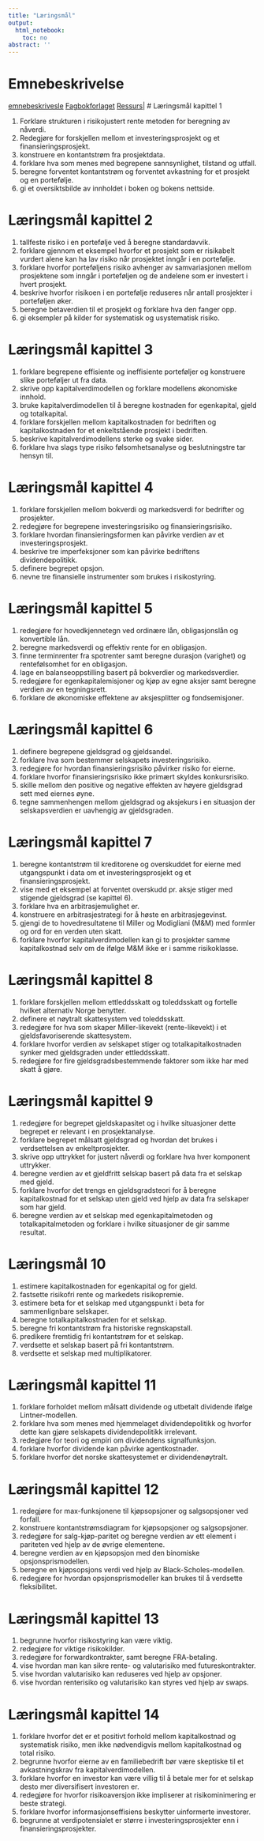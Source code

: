 ```yaml
---
title: "Læringsmål"
output:
  html_notebook:
    toc: no
abstract: ''
---
```


# Emnebeskrivelse
[emnebeskrivesle](https://www.hiof.no/studier/emner/oss/2020/host/sfb30820.html)
[Fagbokforlaget](https://eportal.fagbokforlaget.no/Pages/programs.aspx)
[Ressurs](https://finans2.portfolio.no/read_container/b7293def-6aa3-4f4b-81c7-f62972d97d5a)|
# Læringsmål kapittel 1

1. Forklare strukturen i risikojustert rente metoden for beregning av nåverdi.
1. Redegjøre for forskjellen mellom et investeringsprosjekt og et finansieringsprosjekt.
1. konstruere en kontantstrøm fra prosjektdata.
1. forklare hva som menes med begrepene sannsynlighet, tilstand og utfall.
1. beregne forventet kontantstrøm og forventet avkastning for et prosjekt og en portefølje.
1. gi et oversiktsbilde av innholdet i boken og bokens nettside.

# Læringsmål kapittel 2
1. tallfeste risiko i en portefølje ved å beregne standardavvik.
1. forklare gjennom et eksempel hvorfor et prosjekt som er risikabelt vurdert alene kan ha lav risiko når prosjektet inngår i en portefølje.
1. forklare hvorfor porteføljens risiko avhenger av samvariasjonen mellom prosjektene som inngår i porteføljen og de andelene som er investert i hvert prosjekt.
1. beskrive hvorfor risikoen i en portefølje reduseres når antall prosjekter i porteføljen øker.
1. beregne betaverdien til et prosjekt og forklare hva den fanger opp.
1. gi eksempler på kilder for systematisk og usystematisk risiko.

# Læringsmål kapittel 3
1. forklare begrepene effisiente og ineffisiente porteføljer og konstruere slike porteføljer ut fra data.
1. skrive opp kapitalverdimodellen og forklare modellens økonomiske innhold.
1. bruke kapitalverdimodellen til å beregne kostnaden for egenkapital, gjeld og totalkapital.
1. forklare forskjellen mellom kapitalkostnaden for bedriften og kapitalkostnaden for et enkeltstående prosjekt i bedriften.
1. beskrive kapitalverdimodellens sterke og svake sider.
1. forklare hva slags type risiko følsomhetsanalyse og beslutningstre tar hensyn til.

# Læringsmål kapittel 4
1. forklare forskjellen mellom bokverdi og markedsverdi for bedrifter og prosjekter.
1. redegjøre for begrepene investeringsrisiko og finansieringsrisiko.
1. forklare hvordan finansieringsformen kan påvirke verdien av et investeringsprosjekt.
1. beskrive tre imperfeksjoner som kan påvirke bedriftens dividendepolitikk.
1. definere begrepet opsjon.
1. nevne tre finansielle instrumenter som brukes i risikostyring.

# Læringsmål kapittel 5
1. redegjøre for hovedkjennetegn ved ordinære lån, obligasjonslån og konvertible lån.
1. beregne markedsverdi og effektiv rente for en obligasjon.
1. finne terminrenter fra spotrenter samt beregne durasjon (varighet) og rentefølsomhet for en obligasjon.
1. lage en balanseoppstilling basert på bokverdier og markedsverdier.
1. redegjøre for egenkapitalemisjoner og kjøp av egne aksjer samt beregne verdien av en tegningsrett.
1. forklare de økonomiske effektene av aksjesplitter og fondsemisjoner.

# Læringsmål kapittel 6
1. definere begrepene gjeldsgrad og gjeldsandel.
1. forklare hva som bestemmer selskapets investeringsrisiko.
1. redegjøre for hvordan finansieringsrisiko påvirker risiko for eierne.
1. forklare hvorfor finansieringsrisiko ikke primært skyldes konkursrisiko.
1. skille mellom den positive og negative effekten av høyere gjeldsgrad sett med eiernes øyne.
1. tegne sammenhengen mellom gjeldsgrad og aksjekurs i en situasjon der selskapsverdien er uavhengig av gjeldsgraden.

# Læringsmål kapittel 7
1. beregne kontantstrøm til kreditorene og overskuddet for eierne med utgangspunkt i data om et investeringsprosjekt og et finansieringsprosjekt.
1. vise med et eksempel at forventet overskudd pr. aksje stiger med stigende gjeldsgrad (se kapittel 6).
1. forklare hva en arbitrasjemulighet er.
1. konstruere en arbitrasjestrategi for å høste en arbitrasjegevinst.
1. gjengi de to hovedresultatene til Miller og Modigliani (M&M) med formler og ord for en verden uten skatt.
1. forklare hvorfor kapitalverdimodellen kan gi to prosjekter samme kapitalkostnad selv om de ifølge M&M ikke er i samme risikoklasse.

# Læringsmål kapittel 8
1. forklare forskjellen mellom ettleddsskatt og toleddsskatt og fortelle hvilket alternativ Norge benytter.
1. definere et nøytralt skattesystem ved toleddsskatt.
1. redegjøre for hva som skaper Miller-likevekt (rente-likevekt) i et gjeldsfavoriserende skattesystem.
1. forklare hvorfor verdien av selskapet stiger og totalkapitalkostnaden synker med gjeldsgraden under ettleddsskatt.
1. redegjøre for fire gjeldsgradsbestemmende faktorer som ikke har med skatt å gjøre.

# Læringsmål kapittel 9
1. redegjøre for begrepet gjeldskapasitet og i hvilke situasjoner dette begrepet er relevant i en prosjektanalyse.
1. forklare begrepet målsatt gjeldsgrad og hvordan det brukes i verdsettelsen av enkeltprosjekter.
1. skrive opp uttrykket for justert nåverdi og forklare hva hver komponent uttrykker.
1. beregne verdien av et gjeldfritt selskap basert på data fra et selskap med gjeld.
1. forklare hvorfor det trengs en gjeldsgradsteori for å beregne kapitalkostnad for et selskap uten gjeld ved hjelp av data fra selskaper som har gjeld.
1. beregne verdien av et selskap med egenkapitalmetoden og totalkapitalmetoden og forklare i hvilke situasjoner de gir samme resultat.

# Læringsmål 10
1. estimere kapitalkostnaden for egenkapital og for gjeld.
1. fastsette risikofri rente og markedets risikopremie.
1. estimere beta for et selskap med utgangspunkt i beta for sammenlignbare selskaper.
1. beregne totalkapitalkostnaden for et selskap.
1. beregne fri kontantstrøm fra historiske regnskapstall.
1. predikere fremtidig fri kontantstrøm for et selskap.
1. verdsette et selskap basert på fri kontantstrøm.
1. verdsette et selskap med multiplikatorer.

# Læringsmål kapittel 11
1. forklare forholdet mellom målsatt dividende og utbetalt dividende ifølge Lintner-modellen.
1. forklare hva som menes med hjemmelaget dividendepolitikk og hvorfor dette kan gjøre selskapets dividendepolitikk irrelevant.
1. redegjøre for teori og empiri om dividendens signalfunksjon.
1. forklare hvorfor dividende kan påvirke agentkostnader.
1. forklare hvorfor det norske skattesystemet er dividendenøytralt.

# Læringsmål kapittel 12
1. redegjøre for max-funksjonene til kjøpsopsjoner og salgsopsjoner ved forfall.
1. konstruere kontantstrømsdiagram for kjøpsopsjoner og salgsopsjoner.
1. redegjøre for salg-kjøp-paritet og beregne verdien av ett element i pariteten ved hjelp av de øvrige elementene.
1. beregne verdien av en kjøpsopsjon med den binomiske opsjonsprismodellen.
1. beregne en kjøpsopsjons verdi ved hjelp av Black-Scholes-modellen.
1. redegjøre for hvordan opsjonsprismodeller kan brukes til å verdsette fleksibilitet.

# Læringsmål kapittel 13
1. begrunne hvorfor risikostyring kan være viktig.
1. redegjøre for viktige risikokilder.
1. redegjøre for forwardkontrakter, samt beregne FRA-betaling.
1. vise hvordan man kan sikre rente- og valutarisiko med futureskontrakter.
1. vise hvordan valutarisiko kan reduseres ved hjelp av opsjoner.
1. vise hvordan renterisiko og valutarisiko kan styres ved hjelp av swaps.  

# Læringsmål kapittel 14
1. forklare hvorfor det er et positivt forhold mellom kapitalkostnad og systematisk risiko, men ikke nødvendigvis mellom kapitalkostnad og total risiko.
1. begrunne hvorfor eierne av en familiebedrift bør være skeptiske til et avkastningskrav fra kapitalverdimodellen.
1. forklare hvorfor en investor kan være villig til å betale mer for et selskap desto mer diversifisert investoren er.
1. redegjøre for hvorfor risikoaversjon ikke impliserer at risikominimering er beste strategi.
1. forklare hvorfor informasjonseffisiens beskytter uinformerte investorer.
1. begrunne at verdipotensialet er større i investeringsprosjekter enn i finansieringsprosjekter.

